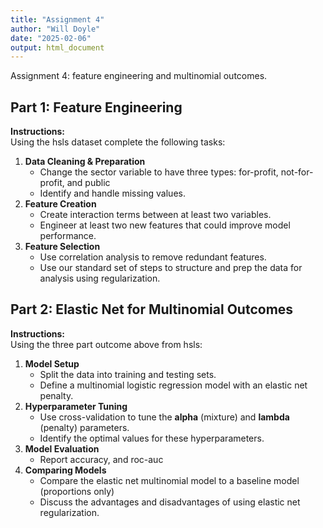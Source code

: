 ```yaml
---
title: "Assignment 4"
author: "Will Doyle"
date: "2025-02-06"
output: html_document
---
```


Assignment 4: feature engineering and multinomial outcomes. 

## Part 1: Feature Engineering

**Instructions:**  
Using the hsls dataset complete the following tasks:

1. **Data Cleaning & Preparation**  
   - Change the sector variable to have three types: for-profit, not-for-profit, and public
   - Identify and handle missing values.

2. **Feature Creation**  
   - Create interaction terms between at least two variables.
   - Engineer at least two new features that could improve model performance.

4. **Feature Selection**  
   - Use correlation analysis to remove redundant features.
   - Use our standard set of steps to structure and prep the data for analysis using 
   regularization.
 
## Part 2: Elastic Net for Multinomial Outcomes

**Instructions:**  
Using the three part outcome above from hsls:

1. **Model Setup**  
   - Split the data into training and testing sets.
   - Define a multinomial logistic regression model with an elastic net penalty.

2. **Hyperparameter Tuning**  
   - Use cross-validation to tune the **alpha** (mixture) and **lambda**  (penalty) parameters.
   - Identify the optimal values for these hyperparameters.

3. **Model Evaluation**  
   - Report accuracy, and roc-auc
 
4. **Comparing Models**  
   - Compare the elastic net multinomial model to a baseline model (proportions only)
   - Discuss the advantages and disadvantages of using elastic net regularization.


